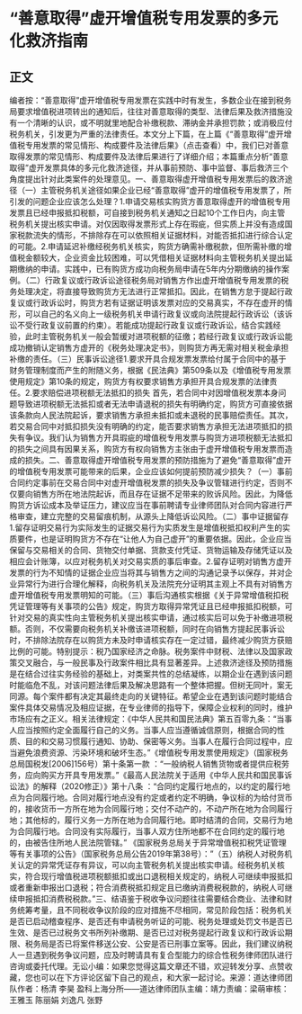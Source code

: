 # “善意取得”虚开增值税专用发票的多元化救济指南
## 正文
编者按：“善意取得”虚开增值税专用发票在实践中时有发生，多数企业在接到税务局要求增值税进项转出的通知后，往往对善意取得的类型、法律后果及救济措施没有一个清晰的认识，或不明就里地配合补缴税款、滞纳金并承担罚款；或消极应付税务机关，引发更为严重的法律责任。本文分上下篇，在上篇《“善意取得”虚开增值税专用发票的常见情形、构成要件及法律后果》（点击查看）中，我们已对善意取得发票的常见情形、构成要件及法律后果进行了详细介绍；本篇重点分析“善意取得”虚开发票具体的多元化救济途径，并从事前预防、事中监督、事后救济三个角度提出针对此类案件的处理意见。一、善意取得虚开增值税专用发票后的救济途径（一）主管税务机关途径如果企业已经“善意取得”虚开的增值税专用发票了，所引发的问题企业应该怎么处理？1.申请交易核实购货方善意取得虚开的增值税专用发票且已经申报抵扣税额，可自接到税务机关通知之日起10个工作日内，向主管税务机关提出核实申请。对仅因取得发票形式上存在瑕疵，但实质上并没有造成国家税款流失的情形，不排除存在可以依照相关证据材料，对能否抵扣进行综合认定的可能。2.申请延迟补缴经税务机关核实，购货方确需补缴税款，但所需补缴的增值税金额较大，企业资金比较困难，可以凭借相关证据材料向主管税务机关提出延期缴纳的申请。实践中，已有购货方成功向税务局申请在5年内分期缴纳的操作案例。（二）行政复议或行政诉讼途径税务局对销售方作出虚开增值税专用发票的税务处理决定，将直接导致购货方无法进行正常抵扣。因此，在销售方怠于提起行政复议或行政诉讼时，购货方若有证据证明该发票对应的交易真实，不存在虚开的情形，可以自己的名义向上一级税务机关申请行政复议或向法院提起行政诉讼（该诉讼不受行政复议前置的约束）。若能成功提起行政复议或行政诉讼，结合实践经验，此时主管税务机关一般会暂缓对进项税额的征缴；若经行政复议或行政诉讼能成功撤销认定销售方虚开的《税务处理决定书》，则购货方再无需对相关税金承担补缴的责任。（三）民事诉讼途径1.要求开具合规发票发票给付属于合同中的基于财务管理制度而产生的附随义务，根据《民法典》第509条以及《增值税专用发票使用规定》第10条的规定，购货方有权要求销售方承担开具合规发票的法律责任。2.要求赔偿进项税额无法抵扣的损失 首先，若合同中对因增值税发票本身问题导致进项税额无法抵扣或者无法申请退税的损失有明确约定，购货方可直接依据该条款向人民法院起诉，要求销售方承担未抵扣或未退税的民事赔偿责任。其次，若交易合同中对抵扣损失没有明确的约定，能否要求销售方承担无法进项抵扣的损失有争议。我们认为销售方开具瑕疵的增值税专用发票与购货方进项税额无法抵扣的损失之间具有因果关系，购货方有权向销售方主张由于虚开增值税专用发票而造成的损失。二、善意取得虚开增值税专用发票的预防措施为了避免“善意取得”虚开的增值税专用发票可能带来的后果，企业应该如何提前预防减少损失？（一）事前合同约定事前在交易合同中对虚开增值税发票的损失及争议管辖进行约定，否则不仅要向销售方所在地法院起诉，而且存在证据不足带来的败诉风险。因此，为降低购货方诉讼成本及举证压力，建议应当在事前聘请专业律师团队对合同内容进行严格审查，建立完整的交易留痕机制，从源头上降低诉讼风险。（二）事中证据留存1.留存证明交易行为实际发生的证据交易行为实质发生是增值税抵扣权利产生的实质要件，也是证明购货方不存在“让他人为自己虚开”的重要依据。因此，企业应当保留与交易相关的合同、货物交付单据、货款支付凭证、货物运输及存储凭证以及相应会计账簿，以应对税务机关对交易实质的事后审查。2.留存证明对销售方虚开发票的行为不知情的证据企业应当将其与销售方之间的沟通记录予以保存，并对企业异常行为进行合理化解释，向税务机关及法院充分证明其主观上不具有对销售方虚开增值税专用发票明知的可能。（三）事后沟通核实根据《关于异常增值税扣税凭证管理等有关事项的公告》规定，购货方取得异常凭证且已经申报抵扣税额，可针对交易的真实性向主管税务机关提出核实申请，通过核实后可以免于补缴进项税额。否则，不仅需要向税务机关补缴该进项税额，同时在向销售方提起民事诉讼时，不排除法院存在以购货方未及时申请核实存在一定过错，最终减少购货方获赔比例的可能。特别提示：税乃国家经济之命脉。税务案件中财税、法律以及国家政策交叉融合，与一般民事及行政案件相比具有显著差异。上述救济途径及预防措施是在结合过往实务经验的基础上，对类案共性的总结凝练，以期企业在遇到该问题时能临危不乱，对该问题法律后果及解决思路有一个整体把握。但树无同叶，案无同源。每个案件都有决定其最终走向的关键特征。希望企业在遇到该问题时能结合案件具体交易情况及相应证据，在专业律师的指导下，保障企业权利的同时，维护市场应有之正义。相关法律规定：《中华人民共和国民法典》第五百零九条：“当事人应当按照约定全面履行自己的义务。当事人应当遵循诚信原则，根据合同的性质、目的和交易习惯履行通知、协助、保密等义务。当事人在履行合同过程中，应当避免浪费资源、污染环境和破坏生态。”《增值税专用发票使用规定》（国家税务总局国税发[2006]156号）第十条第一款 ：“一般纳税人销售货物或者提供应税劳务，应向购买方开具专用发票。”《最高人民法院关于适用《中华人民共和国民事诉讼法》的解释（2020修正）》第十八条 ：“合同约定履行地点的，以约定的履行地点为合同履行地。合同对履行地点没有约定或者约定不明确，争议标的为给付货币的，接收货币一方所在地为合同履行地；交付不动产的，不动产所在地为合同履行地；其他标的，履行义务一方所在地为合同履行地。即时结清的合同，交易行为地为合同履行地。合同没有实际履行，当事人双方住所地都不在合同约定的履行地的，由被告住所地人民法院管辖。” 《国家税务总局关于异常增值税扣税凭证管理等有关事项的公告》（国家税务总局公告2019年第38号）：”（五）纳税人对税务机关认定的异常凭证存有异议，可以向主管税务机关提出核实申请。经税务机关核实，符合现行增值税进项税额抵扣或出口退税相关规定的，纳税人可继续申报抵扣或者重新申报出口退税；符合消费税抵扣规定且已缴纳消费税税款的，纳税人可继续申报抵扣消费税税款。”三、结语鉴于税收争议问题往往需要结合商业、法律和财务统筹考量，且不同税收争议阶段的应对措施不尽相同，常见阶段包括：税务机关是否已启动稽查程序、是否还有申请税务听证的可能、税务处理或处罚文书是否已生效、是否已过税务文书所列补缴期、是否已过对税务提起行政复议和行政诉讼期限、税务局是否已将案件移送公安、公安是否已刑事立案等。因此，我们建议纳税人一旦遇到税务争议问题，应及时聘请具有复合型能力的综合性税务律师团队进行咨询或委托代理。无讼小编：如果您觉得这篇文章还不错，欢迎转发分享、点赞收藏，您也可以在下方评论区留下自己的观点，和大家一起讨论。来源：道达律师团队作者：杨清 李昊 盈科上海分所——道达律师团队主编：靖力责编：梁萌审核：王雅玉 陈丽娟 刘逸凡 张野